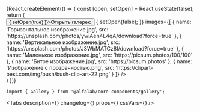 

<Meta
    title='Компоненты/Gallery'
    component={Gallery}
/>

<!-- Canvas -->

<Story name='Gallery'>
    {React.createElement(() => {
        const [open, setOpen] = React.useState(false);
        return (
            <div style={{ width: '100%', height: 'calc(100vh - 50px)'}}>
                <Button view="primary" onClick={() => { setOpen(true) }}>Открыть галерею</Button>
                <Gallery
                    open={open}
                    onClose={() => {
                        setOpen(false);
                    }}
                    images={[
                        {
                            name: 'Горизонтальное изображение.jpg',
                            src: 'https://unsplash.com/photos/ywiAen4L4qA/download?force=true'
                        },
                        {
                            name: 'Вертикальное изображение.jpg',
                            src: 'https://unsplash.com/photos/J3WbMATCz8I/download?force=true'
                        },
                        {
                            name: 'Маленькое изображение.jpg',
                            src: 'https://picsum.photos/100/100'
                        },
                        {
                            name: 'Битое изображение.jpg',
                            src: 'https://picsum.photos'
                        },
                        {
                            name: 'Изображение с прозрачностью.png',
                            src: 'https://clipart-best.com/img/bush/bush-clip-art-22.png'
                        }
                    ]}
                />
            </div>
        )
    })}
</Story>

<!-- Docs -->

<ComponentHeader
    name='Gallery'
    version={version}
    stage={2}
    design="https://www.figma.com/file/KlFOLLkKO8rtvvQE3RXuhq/Click-Library?node-id=29677%3A159383"
/>

```tsx
import { Gallery } from '@alfalab/core-components/gallery';
```

<Tabs
    description={<Description />}
    changelog={<Changelog />}
    props={<Props of={Gallery} />}
    cssVars={<CssVars css={styles} />}
/>
